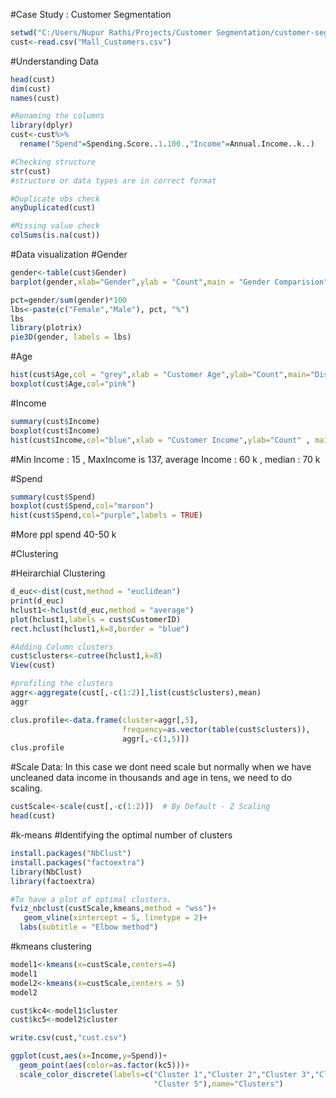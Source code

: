 #Case Study : Customer Segmentation
```{r}
setwd("C:/Users/Nupur Rathi/Projects/Customer Segmentation/customer-segmentation-dataset")
cust<-read.csv("Mall_Customers.csv")

```
#Understanding Data
```{r}
head(cust)
dim(cust)
names(cust)

#Renaming the columns
library(dplyr)
cust<-cust%>%
  rename("Spend"=Spending.Score..1.100.,"Income"=Annual.Income..k..)

#Checking structure
str(cust)
#structure or data types are in correct format

#Duplicate obs check
anyDuplicated(cust)

#Missing value check
colSums(is.na(cust))


```

#Data visualization
#Gender
```{r}
gender<-table(cust$Gender)
barplot(gender,xlab="Gender",ylab = "Count",main = "Gender Comparision",col = c("pink","blue"),legend=rownames(gender))


```

```{r}
pct=gender/sum(gender)*100
lbs<-paste(c("Female","Male"), pct, "%")
lbs
library(plotrix)
pie3D(gender, labels = lbs)
```

#Age
```{r}
hist(cust$Age,col = "grey",xlab = "Customer Age",ylab="Count",main="Distribution of CustomerAge")
boxplot(cust$Age,col="pink")
```

#Income
```{r}
summary(cust$Income)
boxplot(cust$Income)
hist(cust$Income,col="blue",xlab = "Customer Income",ylab="Count" , main="Distribution of Income")
```
#Min Income  : 15 , MaxIncome is 137, average Income : 60 k , median : 70 k

#Spend
```{r}
summary(cust$Spend)
boxplot(cust$Spend,col="maroon")
hist(cust$Spend,col="purple",labels = TRUE)
```

#More ppl spend 40-50 k

#Clustering

#Heirarchial Clustering
```{r}
d_euc<-dist(cust,method = "euclidean")
print(d_euc)
hclust1<-hclust(d_euc,method = "average")
plot(hclust1,labels = cust$CustomerID)
rect.hclust(hclust1,k=8,border = "blue")

#Adding Column clusters
cust$clusters<-cutree(hclust1,k=8)
View(cust)

#profiling the clusters
aggr<-aggregate(cust[,-c(1:2)],list(cust$clusters),mean)
aggr

clus.profile<-data.frame(cluster=aggr[,5],
                         frequency=as.vector(table(cust$clusters)),
                         aggr[,-c(1,5)])
clus.profile
```



#Scale Data: In this case we dont need scale but normally when we have uncleaned data income in thousands and age in tens, we need to do scaling.
```{r}
custScale<-scale(cust[,-c(1:2)])  # By Default - Z Scaling
head(cust)
```

#k-means
#Identifying the optimal number of clusters
```{r}
install.packages("NbClust")
install.packages("factoextra")
library(NbClust)
library(factoextra)

#To have a plot of optimal clusters.
fviz_nbclust(custScale,kmeans,method = "wss")+
   geom_vline(xintercept = 5, linetype = 2)+
  labs(subtitle = "Elbow method")

```

#kmeans clustering
```{r}
model1<-kmeans(x=custScale,centers=4)
model1
model2<-kmeans(x=custScale,centers = 5)
model2
```

```{r}
cust$kc4<-model1$cluster
cust$kc5<-model2$cluster

write.csv(cust,"cust.csv")
```

```{r}

ggplot(cust,aes(x=Income,y=Spend))+
  geom_point(aes(color=as.factor(kc5)))+
  scale_color_discrete(labels=c("Cluster 1","Cluster 2","Cluster 3","Cluster 4",
                                "Cluster 5"),name="Clusters")
  
```

